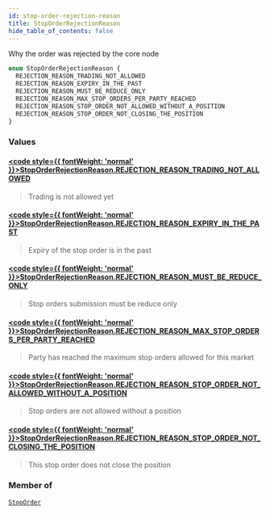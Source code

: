 ```yaml
---
id: stop-order-rejection-reason
title: StopOrderRejectionReason
hide_table_of_contents: false
---
```








Why the order was rejected by the core node

```graphql
enum StopOrderRejectionReason {
  REJECTION_REASON_TRADING_NOT_ALLOWED
  REJECTION_REASON_EXPIRY_IN_THE_PAST
  REJECTION_REASON_MUST_BE_REDUCE_ONLY
  REJECTION_REASON_MAX_STOP_ORDERS_PER_PARTY_REACHED
  REJECTION_REASON_STOP_ORDER_NOT_ALLOWED_WITHOUT_A_POSITION
  REJECTION_REASON_STOP_ORDER_NOT_CLOSING_THE_POSITION
}
```


### Values

#### [<code style={{ fontWeight: 'normal' }}>StopOrderRejectionReason.<b>REJECTION_REASON_TRADING_NOT_ALLOWED</b></code>](#) 
> Trading is not allowed yet
> 

#### [<code style={{ fontWeight: 'normal' }}>StopOrderRejectionReason.<b>REJECTION_REASON_EXPIRY_IN_THE_PAST</b></code>](#) 
> Expiry of the stop order is in the past
> 

#### [<code style={{ fontWeight: 'normal' }}>StopOrderRejectionReason.<b>REJECTION_REASON_MUST_BE_REDUCE_ONLY</b></code>](#) 
> Stop orders submission must be reduce only
> 

#### [<code style={{ fontWeight: 'normal' }}>StopOrderRejectionReason.<b>REJECTION_REASON_MAX_STOP_ORDERS_PER_PARTY_REACHED</b></code>](#) 
> Party has reached the maximum stop orders allowed for this market
> 

#### [<code style={{ fontWeight: 'normal' }}>StopOrderRejectionReason.<b>REJECTION_REASON_STOP_ORDER_NOT_ALLOWED_WITHOUT_A_POSITION</b></code>](#) 
> Stop orders are not allowed without a position
> 

#### [<code style={{ fontWeight: 'normal' }}>StopOrderRejectionReason.<b>REJECTION_REASON_STOP_ORDER_NOT_CLOSING_THE_POSITION</b></code>](#) 
> This stop order does not close the position
> 



### Member of

[`StopOrder`](/testnet/api/graphql/objects/stop-order)  <Badge class="secondary" text="object"/>



